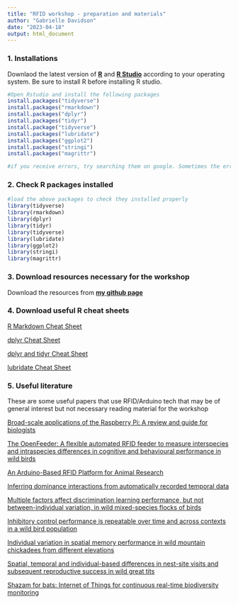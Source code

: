 ```yaml
---
title: "RFID workshop - preparation and materials"
author: "Gabrielle Davidson"
date: "2023-04-18"
output: html_document
---
```


### 1. Installations
Downlaod the latest version of **[R](https://cran.r-project.org/bin/)**  and **[R Studio](https://posit.co/download/rstudio-desktop/)** according to your operating system. Be sure to install R before installing R studio.



```r
#Open Rstudio and install the following packages
install.packages("tidyverse")
install.packages("rmarkdown")
install.packages("dplyr")
install.packages("tidyr")
install.package("tidyverse")
install.packages("lubridate")
install.packages("ggplot2")
install.packages("stringi")
install.packages("magrittr")

#if you receive errors, try searching them on google. Sometimes the error message will specify a package that could not be installed or is out of date. Attempt to install that package before installing the package(s) above. Make sure your R version is up to date and that it was installed prior to installing/updating r studio
```
### 2. Check R packages installed
```r
#load the above packages to check they installed properly 
library(tidyverse)
library(rmarkdown)
library(dplyr)
library(tidyr)
library(tidyverse)
library(lubridate)
library(ggplot2)
library(stringi)
library(magrittr)

```
### 3. Download resources necessary for the workshop
Download the resources from **[my github page](https://github.com/DrGLDavidson/RFID-workshop)**

### 4. Download useful R cheat sheets

[R Markdown Cheat Sheet](https://www.rstudio.com/wp-content/uploads/2015/02/rmarkdown-cheatsheet.pdf)

[dplyr Cheat Sheet](https://gauss.inf.um.es/tabular/www/data-transformation.pdf)

[dplyr and tidyr Cheat Sheet](https://www.rstudio.com/wp-content/uploads/2015/02/data-wrangling-cheatsheet.pdf)

[lubridate Cheat Sheet](https://rawgit.com/rstudio/cheatsheets/main/lubridate.pdf)

### 5. Useful literature

These are some useful papers that use RFID/Arduino tech that may be of general interest but not necessary reading material for the workshop 

[Broad-scale applications of the Raspberry Pi: A review and guide for biologists](https://doi.org/10.1111/2041-210X.13652) 

[The OpenFeeder: A flexible automated RFID feeder to measure interspecies and intraspecies differences in cognitive and behavioural performance in wild birds](https://doi.org/10.1111/2041-210X.13931)

[An Arduino-Based RFID Platform for Animal Research](https://doi.org/10.3389/fevo.2019.00257) 

[Inferring dominance interactions from automatically recorded temporal data](https://doi.org/10.1111/eth.12720)

[Multiple factors affect discrimination learning performance, but not between-individual variation, in wild mixed-species flocks of birds](https://doi.org/10.1098/rsos.192107)

[Inhibitory control performance is repeatable over time and across contexts in a wild bird population](https://doi.org/10.1016/j.anbehav.2022.02.007)

[Individual variation in spatial memory performance in wild mountain chickadees from different elevations](https://doi.org/10.1016/j.anbehav.2015.10.015)

[Spatial, temporal and individual-based differences in nest-site visits and subsequent reproductive success in wild great tits]( https://doi.org/10.1111/jav.01740)




[Shazam for bats: Internet of Things for continuous real-time biodiversity monitoring](https://doi.org/10.1049/smc2.12016)
